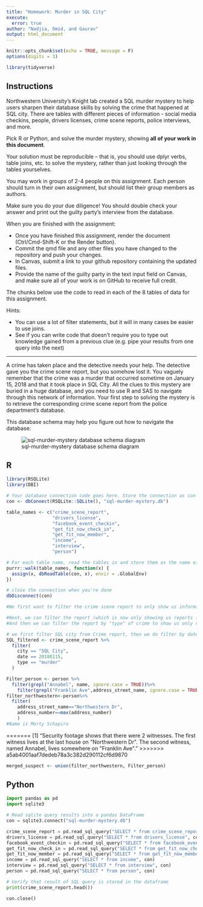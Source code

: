 ```yaml
---
title: "Homework: Murder in SQL City"
execute:
  error: true
author: "Nadjia, Omid, and Gaurav"
output: html_document
---
```


```r
knitr::opts_chunk$set(echo = TRUE, message = F)
options(digits = 3)

library(tidyverse)
```

## Instructions
Northwestern University's Knight lab created a SQL murder mystery to help users sharpen their database skills by solving the crime that happened at SQL city. There are tables with different pieces of information - social media checkins, people, drivers licenses, crime scene reports, police interviews, and more. 

Pick R or Python, and solve the murder mystery, showing **all of your work in this document**. 

Your solution must be reproducible -- that is, you should use dplyr verbs, table joins, etc. to solve the mystery, rather than just looking through the tables yourselves.

You may work in groups of 2-4 people on this assignment. Each person should turn in their own assignment, but should list their group members as authors.

Make sure you do your due diligence! You should double check your answer and print out the guilty party's interview from the database.

When you are finished with the assignment: 

- Once you have finished this assignment, render the document (Ctrl/Cmd-Shift-K or the Render button). 
- Commit the qmd file and any other files you have changed to the repository and push your changes.
- In Canvas, submit a link to your github repository containing the updated files.
- Provide the name of the guilty party in the text input field on Canvas, and make sure all of your work is on GitHub to receive full credit.

The chunks below use the code to read in each of the 8 tables of data for this assignment.

Hints:

- You can use a lot of filter statements, but it will in many cases be easier to use joins. 
- See if you can write code that doesn't require you to type out knowledge gained from a previous clue (e.g. pipe your results from one query into the next)


***

A crime has taken place and the detective needs your help. The detective gave you the crime scene report, but you somehow lost it. You vaguely remember that the crime was a murder that occurred sometime on January 15, 2018 and that it took place in SQL City. All the clues to this mystery are buried in a huge database, and you need to use R and SAS to navigate through this network of information. Your first step to solving the mystery is to retrieve the corresponding crime scene report from the police department's database. 

This database schema may help you figure out how to navigate the database:

![sql-murder-mystery database schema diagram](https://github.com/NUKnightLab/sql-mysteries/blob/master/schema.png?raw=true)

## R
```r
library(RSQLite)
library(DBI)

# Your database connection code goes here. Store the connection as con 
con <- dbConnect(RSQLite::SQLite(), "sql-murder-mystery.db")

table_names <- c("crime_scene_report", 
                 "drivers_license", 
                 "facebook_event_checkin",
                 "get_fit_now_check_in", 
                 "get_fit_now_member", 
                 "income", 
                 "interview",
                 "person")

# For each table name, read the tables in and store them as the name of the table
purrr::walk(table_names, function(x) {
  assign(x, dbReadTable(con, x), envir = .GlobalEnv)
})

# close the connection when you're done
dbDisconnect(con)

```
```r
#We first want to filter the crime scene report to only show us information from SQL City.

#Next, we can filter the report (which is now only showing us reports from SQL City) by the date of the murder: January 15th
#And then we can filter the report by "type" of crime to show us only reports of murders.
```



```r
# we first filter SQL city from Crime report, then we do filter by date and type
SQL_filtered <- crime_scene_report %>%
  filter(
    city == "SQL City",
    date == 20180115,
    type == "murder"
  )
```

```r
Filter_person <- person %>%
  filter(grepl("Annabel", name, ignore.case = TRUE))%>%
    filter(grepl("Franklin Ave",address_street_name, ignore.case = TRUE))
filter_northwestern<-person%>%
  filter(
    address_street_name=="Northwestern Dr",
    address_number==max(address_number)
    )
#Name is Morty Schapiro

```

=======
[1] "Security footage shows that there were 2 witnesses. The first witness lives at the last house on \"Northwestern Dr\". The second witness, named Annabel, lives somewhere on \"Franklin Ave\"."
>>>>>>> a5ab4001aaf7dedeb78a3c382d290112cf6d9870


```r

merged_suspect <- union(filter_northwestern, Filter_person)

```


















## Python

```python
import pandas as pd
import sqlite3

# Read sqlite query results into a pandas DataFrame
con = sqlite3.connect("sql-murder-mystery.db")

crime_scene_report = pd.read_sql_query("SELECT * from crime_scene_report", con)
drivers_license = pd.read_sql_query("SELECT * from drivers_license", con)
facebook_event_checkin = pd.read_sql_query("SELECT * from facebook_event_checkin", con)
get_fit_now_check_in = pd.read_sql_query("SELECT * from get_fit_now_check_in", con)
get_fit_now_member = pd.read_sql_query("SELECT * from get_fit_now_member", con)
income = pd.read_sql_query("SELECT * from income", con)
interview = pd.read_sql_query("SELECT * from interview", con)
person = pd.read_sql_query("SELECT * from person", con)

# Verify that result of SQL query is stored in the dataframe
print(crime_scene_report.head())

con.close()
```

